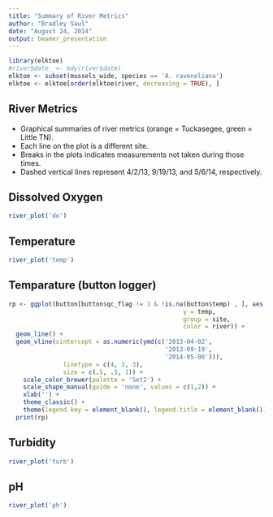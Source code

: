 ```yaml
---
title: "Summary of River Metrics"
author: "Bradley Saul"
date: "August 24, 2014"
output: beamer_presentation
---
```


```r
library(elktoe)
#river$date_ <- mdy(river$date)
elktoe <- subset(mussels_wide, species == 'A. raveneliana')
elktoe <- elktoe[order(elktoe$river, decreasing = TRUE), ]
```

## River Metrics

- Graphical summaries of river metrics (orange = Tuckasegee, green = Little TN).
- Each line on the plot is a different site.
- Breaks in the plots indicates measurements not taken during those times.
- Dashed vertical lines represent 4/2/13, 9/19/13, and 5/6/14, respectively.

## Dissolved Oxygen 

```r
river_plot('do') 
```

## Temperature

```r
river_plot('temp')
```

## Temparature (button logger)

```r
rp <- ggplot(button[button$qc_flag != 1 & !is.na(button$temp) , ], aes(x = date_time, 
                                                y = temp, 
                                                group = site,
                                                color = river)) +
  geom_line() +
  geom_vline(xintercept = as.numeric(ymd(c('2013-04-02',
                                           '2013-09-19',
                                           '2014-05-06'))),
               linetype = c(4, 3, 3),
               size = c(.5, .5, 1)) + 
    scale_color_brewer(palette = 'Set2') + 
    scale_shape_manual(guide = 'none', values = c(1,2)) +
    xlab('') +
    theme_classic() +
    theme(legend.key = element_blank(), legend.title = element_blank())
  print(rp)
```

## Turbidity

```r
river_plot('turb')
```

## pH

```r
river_plot('ph')
```

